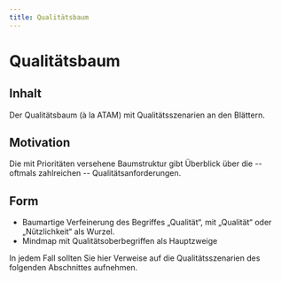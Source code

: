 ```yaml
---
title: Qualitätsbaum
---
```


# Qualitätsbaum

## Inhalt
Der Qualitätsbaum (à la ATAM) mit Qualitätsszenarien an den Blättern.

## Motivation
Die mit Prioritäten versehene Baumstruktur gibt Überblick über die -- oftmals zahlreichen -- Qualitätsanforderungen.

## Form
- Baumartige Verfeinerung des Begriffes „Qualität“, mit „Qualität“ oder „Nützlichkeit“ als Wurzel.
- Mindmap mit Qualitätsoberbegriffen als Hauptzweige

In jedem Fall sollten Sie hier Verweise auf die Qualitätsszenarien des folgenden Abschnittes aufnehmen.